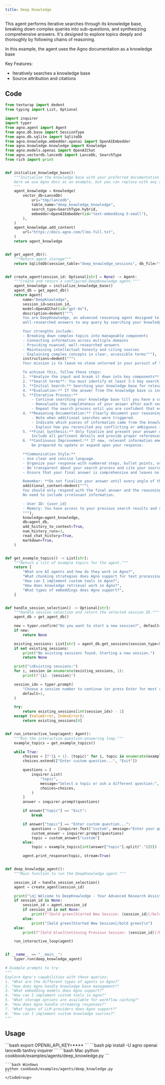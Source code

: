 ```yaml
---
title: Deep Knowledge
---
```

This agent performs iterative searches through its knowledge base, breaking down complex
queries into sub-questions, and synthesizing comprehensive answers. It's designed to explore
topics deeply and thoroughly by following chains of reasoning.

In this example, the agent uses the Agno documentation as a knowledge base

Key Features:
- Iteratively searches a knowledge base
- Source attribution and citations

## Code

```python cookbook/examples/agents/deep_knowledge.py
from textwrap import dedent
from typing import List, Optional

import inquirer
import typer
from agno.agent import Agent
from agno.db.base import SessionType
from agno.db.sqlite import SqliteDb
from agno.knowledge.embedder.openai import OpenAIEmbedder
from agno.knowledge.knowledge import Knowledge
from agno.models.openai import OpenAIChat
from agno.vectordb.lancedb import LanceDb, SearchType
from rich import print


def initialize_knowledge_base():
    """Initialize the knowledge base with your preferred documentation or knowledge source
    Here we use Agno docs as an example, but you can replace with any relevant URLs
    """
    agent_knowledge = Knowledge(
        vector_db=LanceDb(
            uri="tmp/lancedb",
            table_name="deep_knowledge_knowledge",
            search_type=SearchType.hybrid,
            embedder=OpenAIEmbedder(id="text-embedding-3-small"),
        ),
    )
    agent_knowledge.add_content(
        url="https://docs.agno.com/llms-full.txt",
    )
    return agent_knowledge


def get_agent_db():
    """Return agent storage"""
    return SqliteDb(session_table="deep_knowledge_sessions", db_file="tmp/agents.db")


def create_agent(session_id: Optional[str] = None) -> Agent:
    """Create and return a configured DeepKnowledge agent."""
    agent_knowledge = initialize_knowledge_base()
    agent_db = get_agent_db()
    return Agent(
        name="DeepKnowledge",
        session_id=session_id,
        model=OpenAIChat(id="gpt-4o"),
        description=dedent("""\
        You are DeepKnowledge, an advanced reasoning agent designed to provide thorough,
        well-researched answers to any query by searching your knowledge base.

        Your strengths include:
        - Breaking down complex topics into manageable components
        - Connecting information across multiple domains
        - Providing nuanced, well-researched answers
        - Maintaining intellectual honesty and citing sources
        - Explaining complex concepts in clear, accessible terms"""),
        instructions=dedent("""\
        Your mission is to leave no stone unturned in your pursuit of the correct answer.

        To achieve this, follow these steps:
        1. **Analyze the input and break it down into key components**.
        2. **Search terms**: You must identify at least 3-5 key search terms to search for.
        3. **Initial Search:** Searching your knowledge base for relevant information. You must make atleast 3 searches to get all relevant information.
        4. **Evaluation:** If the answer from the knowledge base is incomplete, ambiguous, or insufficient - Ask the user for clarification. Do not make informed guesses.
        5. **Iterative Process:**
            - Continue searching your knowledge base till you have a comprehensive answer.
            - Reevaluate the completeness of your answer after each search iteration.
            - Repeat the search process until you are confident that every aspect of the question is addressed.
        4. **Reasoning Documentation:** Clearly document your reasoning process:
            - Note when additional searches were triggered.
            - Indicate which pieces of information came from the knowledge base and where it was sourced from.
            - Explain how you reconciled any conflicting or ambiguous information.
        5. **Final Synthesis:** Only finalize and present your answer once you have verified it through multiple search passes.
            Include all pertinent details and provide proper references.
        6. **Continuous Improvement:** If new, relevant information emerges even after presenting your answer,
            be prepared to update or expand upon your response.

        **Communication Style:**
        - Use clear and concise language.
        - Organize your response with numbered steps, bullet points, or short paragraphs as needed.
        - Be transparent about your search process and cite your sources.
        - Ensure that your final answer is comprehensive and leaves no part of the query unaddressed.

        Remember: **Do not finalize your answer until every angle of the question has been explored.**"""),
        additional_context=dedent("""\
        You should only respond with the final answer and the reasoning process.
        No need to include irrelevant information.

        - User ID: {user_id}
        - Memory: You have access to your previous search results and reasoning process.
        """),
        knowledge=agent_knowledge,
        db=agent_db,
        add_history_to_context=True,
        num_history_runs=3,
        read_chat_history=True,
        markdown=True,
    )


def get_example_topics() -> List[str]:
    """Return a list of example topics for the agent."""
    return [
        "What are AI agents and how do they work in Agno?",
        "What chunking strategies does Agno support for text processing?",
        "How can I implement custom tools in Agno?",
        "How does knowledge retrieval work in Agno?",
        "What types of embeddings does Agno support?",
    ]


def handle_session_selection() -> Optional[str]:
    """Handle session selection and return the selected session ID."""
    agent_db = get_agent_db()

    new = typer.confirm("Do you want to start a new session?", default=True)
    if new:
        return None

    existing_sessions: List[str] = agent_db.get_sessions(session_type=SessionType.AGENT)
    if not existing_sessions:
        print("No existing sessions found. Starting a new session.")
        return None

    print("\nExisting sessions:")
    for i, session in enumerate(existing_sessions, 1):
        print(f"{i}. {session}")

    session_idx = typer.prompt(
        "Choose a session number to continue (or press Enter for most recent)",
        default=1,
    )

    try:
        return existing_sessions[int(session_idx) - 1]
    except (ValueError, IndexError):
        return existing_sessions[0]


def run_interactive_loop(agent: Agent):
    """Run the interactive question-answering loop."""
    example_topics = get_example_topics()

    while True:
        choices = [f"{i + 1}. {topic}" for i, topic in enumerate(example_topics)]
        choices.extend(["Enter custom question...", "Exit"])

        questions = [
            inquirer.List(
                "topic",
                message="Select a topic or ask a different question:",
                choices=choices,
            )
        ]
        answer = inquirer.prompt(questions)

        if answer["topic"] == "Exit":
            break

        if answer["topic"] == "Enter custom question...":
            questions = [inquirer.Text("custom", message="Enter your question:")]
            custom_answer = inquirer.prompt(questions)
            topic = custom_answer["custom"]
        else:
            topic = example_topics[int(answer["topic"].split(".")[0]) - 1]

        agent.print_response(topic, stream=True)


def deep_knowledge_agent():
    """Main function to run the DeepKnowledge agent."""

    session_id = handle_session_selection()
    agent = create_agent(session_id)

    print("\n🤔 Welcome to DeepKnowledge - Your Advanced Research Assistant! 📚")
    if session_id is None:
        session_id = agent.session_id
        if session_id is not None:
            print(f"[bold green]Started New Session: {session_id}[/bold green]\n")
        else:
            print("[bold green]Started New Session[/bold green]\n")
    else:
        print(f"[bold blue]Continuing Previous Session: {session_id}[/bold blue]\n")

    run_interactive_loop(agent)


if __name__ == "__main__":
    typer.run(deep_knowledge_agent)

# Example prompts to try:
"""
Explore Agno's capabilities with these queries:
1. "What are the different types of agents in Agno?"
2. "How does Agno handle knowledge base management?"
3. "What embedding models does Agno support?"
4. "How can I implement custom tools in Agno?"
5. "What storage options are available for workflow caching?"
6. "How does Agno handle streaming responses?"
7. "What types of LLM providers does Agno support?"
8. "How can I implement custom knowledge sources?"
"""

```

## Usage

<Steps>
  <Snippet file="create-venv-step.mdx" />

  <Step title="Set your API key">
    ```bash
    export OPENAI_API_KEY=****
    ```
  </Step>

  <Step title="Install libraries">
    ```bash
    pip install -U agno openai lancedb tantivy inquirer
    ```
  </Step>

  <Step title="Run Agent">
    <CodeGroup>
    ```bash Mac
    python cookbook/examples/agents/deep_knowledge.py
    ```

    ```bash Windows
    python cookbook/examples/agents/deep_knowledge.py
    ```
    </CodeGroup>
  </Step>
</Steps>
